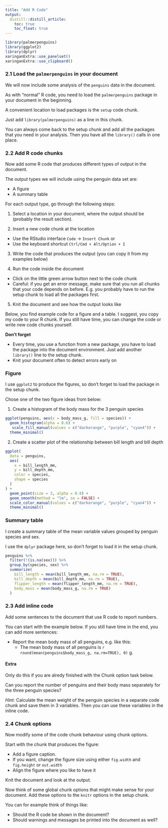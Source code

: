 ```yaml
---
title: "Add R Code"
output: 
  distill::distill_article:
    toc: true
    toc_float: true
---
```


```r
library(palmerpenguins)
library(ggplot2)
library(dplyr)
xaringanExtra::use_panelset()
xaringanExtra::use_clipboard()
```

### 2.1 Load the `palmerpenguins` in your document

We will now include some analysis of the `penguins` data in the document.

As with "normal" R code, you need to load the `palmerpenguins` package in your 
document in the beginning.

A convenient location to load packages is the `setup` code chunk.

Just add `library(palmerpenguins)` as a line in this chunk.

You can always come back to the setup chunk and add all the packages that you need in 
your analysis. Then you have all the `library()` calls in one place.

### 2.2 Add R code chunks

Now add some R code that produces different types of output in the document.

The output types we will include using the penguin data set are:

- A figure
- A summary table

For each output type, go through the following steps:

1. Select a location in your document, where the output should be (probably the result section).

2. Insert a new code chunk at the location
  - Use the RStudio interface `Code` -> `Insert Chunk` or
  - Use the keyboard shortcut `Ctrl/Cmd + Alt/Option + I`

3. Write the code that produces the output (you can copy it from my examples below)

4. Run the code inside the document 
  - Click on the little green arrow button next to the code chunk
  - Careful: if you get an error message, make sure that you run all chunks that your code depends on before. E.g. you probably have to run the setup chunk to load all the packages first.

5. Knit the document and see how the output looks like

Below, you find example code for a figure and a table. I suggest, 
you copy my code to your R chunk. If you still have time, you can change the code 
or write new code chunks yourself.

**Don't forget**

- Every time, you use a function from a new package, you have to load the package into
the document environment. Just add another `library()` line to the setup chunk.
- Knit your document often to detect errors early on

::::: {.panelset}

::: {.panel}

### Figure

I use `ggplot2` to produce the figures, so don't forget to load the package in the setup
chunk.

Chose one of the two figure ideas from below:

1. Create a histogram of the body mass for the 3 penguin species

```r
ggplot(penguins, aes(x = body_mass_g, fill = species)) +
  geom_histogram(alpha = 0.6) +
   scale_fill_manual(values = c("darkorange", "purple", "cyan4")) +
  theme_minimal()
```

2. Create a scatter plot of the relationship between bill length and bill depth

```r
ggplot(
  data = penguins,
  aes(
    x = bill_length_mm,
    y = bill_depth_mm,
    color = species,
    shape = species
  )
) +
  geom_point(size = 3, alpha = 0.8) +
  geom_smooth(method = "lm", se = FALSE) +
  scale_color_manual(values = c("darkorange", "purple", "cyan4")) +
  theme_minimal()
```

:::

::: {.panel}

### Summary table

I create a summary table of the mean variable values grouped
by penguin species and sex. 

I use the `dplyr` package here, so don't forget to load it in the setup chunk.

```r
penguins %>% 
  filter(!(is.na(sex))) %>% 
  group_by(species, sex) %>% 
  summarize(
    bill_length = mean(bill_length_mm, na.rm = TRUE),
    bill_depth = mean(bill_depth_mm, na.rm = TRUE),
    flipper_length = mean(flipper_length_mm, na.rm = TRUE),
    body_mass = mean(body_mass_g, na.rm = TRUE)
  )
```
:::

:::::

### 2.3 Add inline code

Add some sentences to the document that use R code to report numbers.

You can start with the example below. If you still have time in the end, you can add more sentences:

- Report the mean body mass of all penguins, e.g. like this:
  - The mean body mass of all penguins is `r round(mean(penguins$body_mass_g, na.rm=TRUE), 0)` g.

#### Extra

Only do this if you are alredy finished with the Chunk option task below.

Can you report the number of penguins and their body mass separately for the three 
penguin species?

*Hint:* Calculate the mean weight of the penguin species in a separate code chunk and 
save them in 3 variables. Then you can use these variables in the inline code.

### 2.4 Chunk options

Now modify some of the code chunk behaviour using chunk options.

Start with the chunk that produces the figure:

- Add a figure caption.
- If you want, change the figure size using either `fig.width` and `fig.height` or `out.width`
- Align the figure where you like to have it

Knit the document and look at the output.

Now think of some global chunk options that might make sense for your document. 
Add these options to the `knitr` options in the setup chunk.

You can for example think of things like:

- Should the R code be shown in the document?
- Should warnings and messages be printed into the document as well?